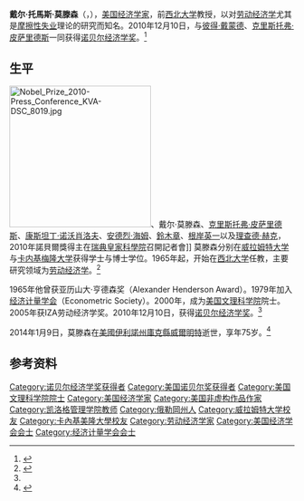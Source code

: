 {{Infobox scientist
| name             = 戴尔·莫滕森[[File:Nobel_prize_medal.svg|25px]]<br/><small>Dale Mortensen</small>
|image             = Dale Mortensen 2.jpg
|image_size        = 200px
|caption           =
|birth_date        = {{Birth date|1939|2|2}}
|birth_place       = {{USA}}[[奧勒岡州|奧勒岡州]]{{link-en|安特皮瑞斯|Enterprise, Oregon}}
|death_date        = {{death date and age|2014|1|9|1939|2|2}}
|death_place       = {{USA}}[[伊利諾州|伊利諾州]]{{link-en|威爾明特|Wilmette, Illinois}}
|residence         =
|citizenship       = 
|nationality       = {{flag|United States}}
|ethnicity         =
|fields            = [[劳动经济学|劳动经济学]]
|workplaces        = [[西北大学_(伊利诺伊州)|西北大学]]
|alma_mater        = [[卡内基梅隆大学|卡内基梅隆大学]]<br>[[威拉米特大学|威拉米特大学]]
|doctoral_advisor  =
|academic_advisors =
|doctoral_students =
|notable_students  =
|known_for         =
|author_abbrev_bot =
|author_abbrev_zoo =
|influences        =
|influenced        = [[克里斯托弗·皮萨里德斯|克里斯托弗·皮萨里德斯]]
|awards            = [[IZA劳动经济学奖|IZA劳动经济学奖]]（2005）<br>{{awd|[[诺贝尔经济学奖|诺贝尔经济学奖]]|2010}}
|religion          =
|signature         =  <!--(filename only)-->
|footnotes         =
}}

'''戴尔·托馬斯·莫滕森'''（{{lang-en|Dale Thomas Mortensen}}，{{bd|1939年|2月2日|2014年|1月9日|catIdx=Mortensen}}），[[美国|美国]][[经济学家|经济学家]]，前[[西北大学_(伊利诺伊州)|西北大学]]教授，以对[[劳动经济学|劳动经济学]]尤其是[[失業#摩擦性失業|摩擦性失业]]理论的研究而知名。2010年12月10日，与[[彼得·戴蒙德|彼得·戴蒙德]]、[[克里斯托弗·皮萨里德斯|克里斯托弗·皮萨里德斯]]一同获得[[诺贝尔经济学奖|诺贝尔经济学奖]]。<ref>{{cite web|url=http://nobelprize.org/nobel_prizes/economics/laureates/2010/mortensen.html|title=Dale T. Mortensen - Biographical|date=2010-10-11|publisher=Nobelprize.org|access-date=2010-10-11|archive-date=2013-06-03|archive-url=https://web.archive.org/web/20130603151458/http://www.nobelprize.org/nobel_prizes/economics/laureates/2010/mortensen.html|dead-url=no}}</ref>

== 生平 ==
[[File:Nobel_Prize_2010-Press_Conference_KVA-DSC_8019.jpg|250px]]、戴尔·莫滕森、[[克里斯托弗·皮萨里德斯|克里斯托弗·皮萨里德斯]]、[[康斯坦丁·诺沃肖洛夫|康斯坦丁·诺沃肖洛夫]]、[[安德烈·海姆|安德烈·海姆]]、[[鈴木章|鈴木章]]、[[根岸英一|根岸英一]]以及[[理查德·赫克|理查德·赫克]]，2010年諾貝爾獎得主在[[瑞典皇家科學院|瑞典皇家科學院]]召開記者會]]
莫滕森分别在[[威拉姆特大学|威拉姆特大学]]与[[卡内基梅隆大学|卡内基梅隆大学]]获得学士与博士学位。1965年起，开始在[[西北大学_(伊利诺伊州)|西北大学]]任教，主要研究领域为[[劳动经济学|劳动经济学]]。<ref name="qq">{{cite web|url=http://finance.qq.com/a/20101011/006809.htm|title=2010年诺贝尔经济学奖获奖者戴尔-莫滕森简历|date=2010-10-11|publisher=腾讯财经|access-date=2010-10-11|archive-date=2020-06-18|archive-url=https://web.archive.org/web/20200618204029/https://finance.qq.com/a/20101011/006809.htm|dead-url=no}}</ref>

1965年他曾获亚历山大·亨德森奖（Alexander Henderson Award）。1979年加入[[经济计量学会|经济计量学会]]（Econometric Society）。2000年，成为[[美国文理科学院|美国文理科学院]]院士。2005年获IZA劳动经济学奖。2010年12月10日，获得[[诺贝尔经济学奖|诺贝尔经济学奖]]。<ref name="qq" />

2014年1月9日，莫滕森在[[美國|美國]][[伊利諾州|伊利諾州]][[庫克縣_(伊利諾伊州)|庫克縣]][[威爾明特|威爾明特]]逝世，享年75岁。<ref>{{Cite web |url=http://hk.apple.nextmedia.com/international/art/20140111/18587925 |title=經濟學諾獎得主莫滕森逝世 |access-date=2014-01-11 |archive-date=2016-03-04 |archive-url=https://web.archive.org/web/20160304121555/http://hk.apple.nextmedia.com/international/art/20140111/18587925 |dead-url=no }}</ref>

== 参考资料 ==
{{reflist}}

{{诺贝尔经济学奖获得者}}
{{2010年诺贝尔奖获得者}}
{{Authority control}}
{{DEFAULTSORT:Mortensen, Dale}}
[[Category:诺贝尔经济学奖获得者|Category:诺贝尔经济学奖获得者]]
[[Category:美国诺贝尔奖获得者|Category:美国诺贝尔奖获得者]]
[[Category:美国文理科学院院士|Category:美国文理科学院院士]]
[[Category:美国经济学家|Category:美国经济学家]]
[[Category:美国非虚构作品作家|Category:美国非虚构作品作家]]
[[Category:凯洛格管理学院教师|Category:凯洛格管理学院教师]]
[[Category:俄勒岡州人|Category:俄勒岡州人]]
[[Category:威拉姆特大学校友|Category:威拉姆特大学校友]]
[[Category:卡內基美隆大學校友|Category:卡內基美隆大學校友]]
[[Category:劳动经济学家|Category:劳动经济学家]]
[[Category:美国经济学会会士|Category:美国经济学会会士]]
[[Category:经济计量学会会士|Category:经济计量学会会士]]